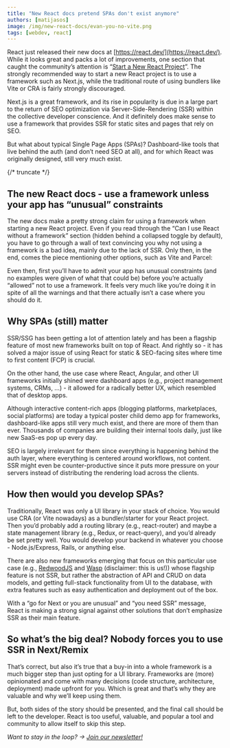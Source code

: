 ```yaml
---
title: "New React docs pretend SPAs don't exist anymore"
authors: [matijasos]
image: /img/new-react-docs/evan-you-no-vite.png
tags: [webdev, react]
---
```




<ImgWithCaption alt="Where is Vite" source="/img/new-react-docs/evan-you-no-vite.png" />

React just released their new docs at [https://react.dev/](https://react.dev/). While it looks great and packs a lot of improvements, one section that caught the community’s attention is “[Start a New React Project](https://react.dev/learn/start-a-new-react-project)”. The strongly recommended way to start a new React project is to use a framework such as Next.js, while the traditional route of using bundlers like Vite or CRA is fairly strongly discouraged.

Next.js is a great framework, and its rise in popularity is due in a large part to the return of SEO optimization via Server-Side-Rendering (SSR) within the collective developer conscience. And it definitely does make sense to use a framework that provides SSR for static sites and pages that rely on SEO.

But what about typical Single Page Apps (SPAs)? Dashboard-like tools that live behind the auth (and don’t need SEO at all), and for which React was originally designed, still very much exist.

{/* truncate */}

## The new React docs - use a framework unless your app has “unusual” constraints

<ImgWithCaption alt="react new project docs" source="img/new-react-docs/react-new-project.png" />

The new docs make a pretty strong claim for using a framework when starting a new React project. Even if you read through the “Can I use React without a framework” section (hidden behind a collapsed toggle by default), you have to go through a wall of text convincing you why not using a framework is a bad idea, mainly due to the lack of SSR. Only then, in the end, comes the piece mentioning other options, such as Vite and Parcel:

<ImgWithCaption alt="use framework unless you app has unusual constraints" source="img/new-react-docs/your-app-unusual.png" />

Even then, first you’ll have to admit your app has unusual constraints (and no examples were given of what that could be) before you’re actually “allowed” not to use a framework. It feels very much like you’re doing it in spite of all the warnings and that there actually isn’t a case where you should do it.

## Why SPAs (still) matter

<ImgWithCaption alt="SPAs still have their place" source="img/new-react-docs/spas-have-place.png" />

SSR/SSG has been getting a lot of attention lately and has been a flagship feature of most new frameworks built on top of React. And rightly so - it has solved a major issue of using React for static & SEO-facing sites where time to first content (FCP) is crucial.

On the other hand, the use case where React, Angular, and other UI frameworks initially shined were dashboard apps (e.g., project management systems, CRMs, …) - it allowed for a radically better UX, which resembled that of desktop apps.

Although interactive content-rich apps (blogging platforms, marketplaces, social platforms) are today a typical poster child demo app for frameworks, dashboard-like apps still very much exist, and there are more of them than ever. Thousands of companies are building their internal tools daily, just like new SaaS-es pop up every day.

SEO is largely irrelevant for them since everything is happening behind the auth layer, where everything is centered around workflows, not content. SSR might even be counter-productive since it puts more pressure on your servers instead of distributing the rendering load across the clients.

## How then would you develop SPAs?

Traditionally, React was only a UI library in your stack of choice. You would use CRA (or Vite nowadays) as a bundler/starter for your React project. Then you’d probably add a routing library (e.g., react-router) and maybe a state management library (e.g., Redux, or react-query), and you’d already be set pretty well. You would develop your backend in whatever you choose - Node.js/Express, Rails, or anything else.

There are also new frameworks emerging that focus on this particular use case (e.g., [RedwoodJS](https://redwoodjs.com/) and [Wasp](https://wasp.sh) (disclaimer: this is us!)) whose flagship feature is not SSR, but rather the abstraction of API and CRUD on data models, and getting full-stack functionality from UI to the database, with extra features such as easy authentication and deployment out of the box.

With a “go for Next or you are unusual” and “you need SSR” message, React is making a strong signal against other solutions that don’t emphasize SSR as their main feature.

## So what’s the big deal? Nobody forces you to use SSR in Next/Remix

That’s correct, but also it’s true that a buy-in into a whole framework is a much bigger step than just opting for a UI library. Frameworks are (more) opinionated and come with many decisions (code structure, architecture, deployment) made upfront for you. Which is great and that’s why they are valuable and why we’ll keep using them.

But, both sides of the story should be presented, and the final call should be left to the developer. React is too useful, valuable, and popular a tool and community to allow itself to skip this step.

_Want to stay in the loop? → [Join our newsletter!](#newsletter-input)_
